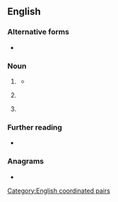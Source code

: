 {{also|M+A|Appendix:Variations of "ma"}}
==English==

===Alternative forms===
* {{alter|en|M+A||rare}}

===Noun===
{{head|en|noun}}

# {{lb|en|business}} {{init of|en|mergers and acquisitions}}
#* {{quote-book|en|year=2013|author=Jakob Miera|title=Mergers & Acquisitions in the Contract Research Organization Industry|publisher=GRIN Verlag|isbn=9783656515371|page=1|text=This thesis deals in general with mergers & acquisitions in the CRO industry, and more specifically with reasons for '''M&A''', success factors during the '''M&A''' process, and why '''M&A''' can fail in the Contract Research Organization industry.}}
# {{lb|en|marketing}} {{init of|en|[[marketing]] and [[advertising]]}}
# {{lb|en|management}} {{init of|en|[[management]] and [[analysis]]}}

===Further reading===
* {{pedia|lang=en|mergers and acquisitions}}

===Anagrams===
* {{anagrams|en|a=am|'am|A&M|A. & M.|A. M.|A.M.|AM|Am|Am.|a.m.|am}}

[[Category:English coordinated pairs]]